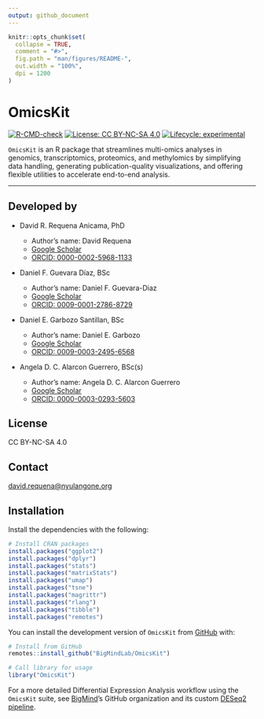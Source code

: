 ```yaml
---
output: github_document
---
```


<!-- README.md is generated from README.Rmd. Please edit that file -->

```r
knitr::opts_chunk$set(
  collapse = TRUE,
  comment = "#>",
  fig.path = "man/figures/README-",
  out.width = "100%",
  dpi = 1200
)
```

# OmicsKit

<!-- badges: start -->
[![R-CMD-check](https://github.com/BigMindLab/OmicsKit/actions/workflows/R-CMD-check.yaml/badge.svg)](https://github.com/BigMindLab/OmicsKit/actions/workflows/R-CMD-check.yaml)
[![License: CC BY-NC-SA 4.0](https://img.shields.io/badge/License-CC%20BY--NC--SA%204.0-lightgrey.svg)](https://creativecommons.org/licenses/by-nc-sa/4.0/)
[![Lifecycle: experimental](https://img.shields.io/badge/lifecycle-experimental-orange.svg)](https://lifecycle.r-lib.org/articles/stages.html#experimental)
<!-- badges: end -->

`OmicsKit` is an R package that streamlines multi-omics analyses in genomics, transcriptomics, proteomics, and methylomics by simplifying data handling, generating publication-quality visualizations, and offering flexible utilities to accelerate end-to-end analysis.

---

## Developed by

-   David R. Requena Anicama, PhD

    -   Author's name: David Requena
    -   [Google Scholar](https://scholar.google.com/citations?user=uI01iS4AAAAJ&hl=en)
    -   [ORCID: 0000-0002-5968-1133](https://orcid.org/0000-0002-5968-1133)

-   Daniel F. Guevara Díaz, BSc

    -   Author's name: Daniel F. Guevara-Diaz
    -   [Google Scholar](https://scholar.google.com/citations?hl=en&user=tqT7vr8AAAAJ)
    -   [ORCID: 0009-0001-2786-8729](https://orcid.org/0009-0001-2786-8729)

-   Daniel E. Garbozo Santillan, BSc

    -   Author's name: Daniel E. Garbozo
    -   [Google Scholar]()
    -   [ORCID: 0009-0003-2495-6568](https://orcid.org/0009-0003-2495-6568)

-   Angela D. C. Alarcon Guerrero, BSc(s)

    -   Author's name: Angela D. C. Alarcon Guerrero
    -   [Google Scholar]()
    -   [ORCID: 0000-0003-0293-5603](https://orcid.org/0000-0003-0293-5603)

## License

CC BY-NC-SA 4.0

## Contact

[david.requena\@nyulangone.org](mailto:david.requena@nyulangone.org)

## Installation  

Install the dependencies with the following:

``` r
# Install CRAN packages
install.packages("ggplot2")
install.packages("dplyr")
install.packages("stats")
install.packages("matrixStats")
install.packages("umap")
install.packages("tsne")
install.packages("magrittr")
install.packages("rlang")
install.packages("tibble")
install.packages("remotes")
```

You can install the development version of `OmicsKit` from [GitHub](https://github.com/) with:

``` r
# Install from GitHub
remotes::install_github("BigMindLab/OmicsKit")

# Call library for usage
library("OmicsKit")
```
For a more detailed Differential Expression Analysis workflow using the `OmicsKit` suite, see [BigMind](https://github.com/BigMindLab)'s GitHub organization and its custom [DESeq2 pipeline](https://github.com/BigMindLab/DESeq2).
